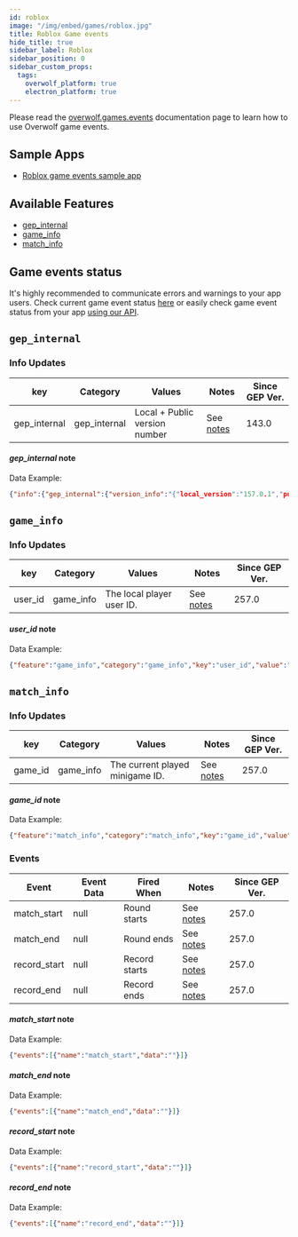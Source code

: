 ```yaml
---
id: roblox
image: "/img/embed/games/roblox.jpg"
title: Roblox Game events
hide_title: true
sidebar_label: Roblox
sidebar_position: 0
sidebar_custom_props:
  tags:
    overwolf_platform: true
    electron_platform: true
---
```


<!-- GENERATED USING /scripts/generate.js -->

<head>
  <meta name="keywords" content="API for Roblox, Roblox API, SDK for Roblox, Roblox SDK"/>
</head>

<GameInfo gameId={4688} page="docs" />

Please read the [overwolf.games.events](/api/live-game-data) documentation page to learn how to use Overwolf game events.

## Sample Apps

* [Roblox game events sample app](https://github.com/overwolf/events-sample-app)

## Available Features

* [gep_internal](#gep_internal)
* [game_info](#game_info)
* [match_info](#match_info)


## Game events status

It's highly recommended to communicate errors and warnings to your app users. Check current game event status [here](/status/) or easily check game event status from your app [using our API](/topics/using-events/how-to-check-events-status-from-app).

## `gep_internal`

### Info Updates

key          | Category    | Values                    | Notes                 | Since GEP Ver. |
------------ | ------------| ------------------------- | --------------------- | ------------- |
gep_internal | gep_internal| Local + Public version number|See [notes](#gep_internal-note)|   143.0       |

#### *gep_internal* note

Data Example:

```json
{"info":{"gep_internal":{"version_info":"{"local_version":"157.0.1","public_version":"157.0.1","is_updated":true}"}},"feature":"gep_internal"}
```

## `game_info`

### Info Updates

key          | Category    | Values                    | Notes                 | Since GEP Ver. |
------------ | ------------| ------------------------- | --------------------- | ------------- |
user_id | game_info | The local player user ID. |See [notes](#user_id-note)|   257.0    |

#### *user_id* note

Data Example:

```json
{"feature":"game_info","category":"game_info","key":"user_id","value":"9193"}
```

## `match_info`

### Info Updates

key          | Category    | Values                    | Notes                 | Since GEP Ver. |
------------ | ------------| ------------------------- | --------------------- | ------------- |
game_id | game_info | The current played minigame ID. |See [notes](#game_id-note)|   257.0    |

#### *game_id* note

Data Example:

```json
{"feature":"match_info","category":"match_info","key":"game_id","value":"15744137588"}
```

### Events

Event | Event Data                        | Fired When                  | Notes              | Since GEP Ver. |
------| ----------------------------------| --------------------------- | ------------------ | --------------|
match_start | null                         | Round starts               | See [notes](#match_start-note)  |     257.0      |
match_end | null                           | Round ends                | See [notes](#match_end-note)   |     257.0      |
record_start | null                         | Record starts               | See [notes](#record_start-note)  |     257.0      |
record_end | null                           | Record ends                | See [notes](#record_end-note)   |     257.0      |


#### *match_start* note

Data Example:

```json
{"events":[{"name":"match_start","data":""}]}
```

#### *match_end* note

Data Example:

```json
{"events":[{"name":"match_end","data":""}]}
```

#### *record_start* note

Data Example:

```json
{"events":[{"name":"record_start","data":""}]}
```

#### *record_end* note

Data Example:

```json
{"events":[{"name":"record_end","data":""}]}
```